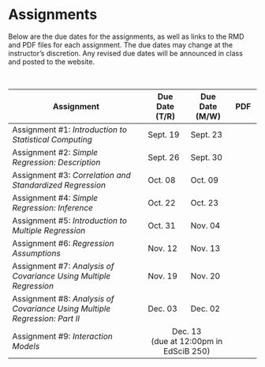 # Assignments

Below are the due dates for the assignments, as well as links to the RMD and PDF files for each assignment. The due dates may change at the instructor's discretion. Any revised due dates will be announced in class and posted to the website.

<br />

<table class="table">

<thead>
<tr>
<th style="width:50%;">Assignment</th>
<th style="width:15%;">Due Date (T/R)</th>
<th style="width:15%;">Due Date (M/W)</th>
<!-- <th style="width:10%;text-align:center">RMD</th> -->
<th style="width:10%;text-align:center">PDF</th>
</tr>
</thead>

<tbody>

<tr>
<td>Assignment \#1: *Introduction to Statistical Computing*</td>
<td>Sept. 19</td>
<td>Sept. 23</td>
<!-- <td align="center" style="vertical-align:middle;"> -->
<!--   <a href="https://github.com/zief0002/epsy-8251/raw/master/assignments/assignment-01-intro-to-statistical-computing.Rmd">     <span class="fab fa-markdown" style="color: #ff2600; font-size: 20px;"></span> -->
<!--   </a> -->
<!-- </td> -->
<td align="center" style="vertical-align:middle;">
  <a href="https://github.com/zief0002/epsy-8251/raw/master/assignments/assignment-01-intro-to-statistical-computing.pdf">
    <span class="fa fa-file-pdf" style="color: #ff2600; font-size: 20px;"></span>
  </a>
</td>
</tr>



<tr>
<td>Assignment \#2: *Simple Regression: Description*</td>
<td>Sept. 26</td>
<td>Sept. 30</td>
<!-- <td align="center" style="vertical-align:middle;"> -->
<!--   <a href="https://github.com/zief0002/epsy-8251/raw/master/assignments/assignment-02-simple-regression-description.Rmd">     <span class="fab fa-markdown" style="color: #ff2600; font-size: 20px;"></span> -->
<!--   </a> -->
<!-- </td> -->
<td align="center" style="vertical-align:middle;">
  <a href="https://github.com/zief0002/epsy-8251/raw/master/assignments/assignment-02-simple-regression-description.pdf">
    <span class="fa fa-file-pdf" style="color: #ff2600; font-size: 20px;"></span>
  </a>
</td>
</tr>

<tr>
<td>Assignment \#3: *Correlation and Standardized Regression*</td>
<td>Oct. 08</td>
<td>Oct. 09</td>
<!-- <td align="center" style="vertical-align:middle;"> -->
<!--   <a href="https://github.com/zief0002/epsy-8251/raw/master/assignments/assignment-03-correlation-and-standardized-regression.pdf">     <span class="fab fa-markdown" style="color: #ff2600; font-size: 20px;"></span> -->
<!--   </a> -->
<!-- </td> -->
<td align="center" style="vertical-align:middle;">
  <a href="https://github.com/zief0002/epsy-8251/raw/master/assignments/assignment-03-correlation-and-standardized-regression.pdf">
    <span class="fa fa-file-pdf" style="color: #ff2600; font-size: 20px;"></span>
  </a>
</td>
</tr>

<tr>
<td>Assignment \#4: *Simple Regression: Inference*</td>
<td>Oct. 22</td>
<td>Oct. 23</td>
<!-- <td align="center" style="vertical-align:middle;"> -->
<!--   <a href="https://github.com/zief0002/epsy-8251/raw/master/assignments/s19-assignment-04-evidence-and-model-selection.Rmd">     <span class="fab fa-markdown" style="color: #ff2600; font-size: 20px;"></span> -->
<!--   </a> -->
<!-- </td> -->
<td align="center" style="vertical-align:middle;">
  <a href="https://github.com/zief0002/epsy-8251/raw/master/assignments/assignment-04-simple-regression-inference.pdf">
    <span class="fa fa-file-pdf" style="color: #ff2600; font-size: 20px;"></span>
  </a>
</td>
</tr>

<tr>
<td>Assignment \#5: *Introduction to Multiple Regression*</td>
<td>Oct. 31</td>
<td>Nov. 04</td>
<!-- <td align="center" style="vertical-align:middle;"> -->
<!--   <a href="https://github.com/zief0002/epsy-8251/raw/master/assignments/s19-assignment-05-mixed-effects-models.Rmd">     <span class="fab fa-markdown" style="color: #ff2600; font-size: 20px;"></span> -->
<!--   </a> -->
<!-- </td> -->
<td align="center" style="vertical-align:middle;">
  <a href="https://github.com/zief0002/epsy-8251/raw/master/assignments/assignment-05-introduction-to-multiple-regression.pdf">
    <span class="fa fa-file-pdf" style="color: #ff2600; font-size: 20px;"></span>
  </a>
</td>
</tr>

<tr>
<td>Assignment \#6: *Regression Assumptions*</td>
<td>Nov. 12</td>
<td>Nov. 13</td>
<!-- <td align="center" style="vertical-align:middle;"> -->
<!--   <a href="https://github.com/zief0002/epsy-8251/raw/master/assignments/s19-assignment-06-longitudinal-models.Rmd">     <span class="fab fa-markdown" style="color: #ff2600; font-size: 20px;"></span> -->
<!--   </a> -->
<!-- </td> -->
<td align="center" style="vertical-align:middle;">
  <a href="https://github.com/zief0002/epsy-8251/raw/master/assignments/assignment-06-regression-assumptions.pdf">
    <span class="fa fa-file-pdf" style="color: #ff2600; font-size: 20px;"></span>
  </a>
</td>
</tr>



<tr>
<td>Assignment \#7: *Analysis of Covariance Using Multiple Regression*</td>
<td>Nov. 19</td>
<td>Nov. 20</td>
<!-- <td align="center" style="vertical-align:middle;"> -->
<!--   <a href="https://github.com/zief0002/epsy-8251/raw/master/assignments/s19-assignment-07-logistic-regression.Rmd">     <span class="fab fa-markdown" style="color: #ff2600; font-size: 20px;"></span> -->
<!--   </a> -->
<!-- </td> -->
<td align="center" style="vertical-align:middle;">
  <a href="https://github.com/zief0002/epsy-8251/raw/master/assignments/assignment-07-ancova.pdf">
    <span class="fa fa-file-pdf" style="color: #ff2600; font-size: 20px;"></span>
  </a>
</td>
</tr>


<tr>
<td>Assignment \#8: *Analysis of Covariance Using Multiple Regression: Part II*</td>
<td>Dec. 03</td>
<td>Dec. 02</td>
<!-- <td align="center" style="vertical-align:middle;"> -->
<!--   <a href="https://github.com/zief0002/epsy-8251/raw/master/assignments/s19-assignment-08-poisson-regression.Rmd">     <span class="fab fa-markdown" style="color: #ff2600; font-size: 20px;"></span> -->
<!--   </a> -->
<!-- </td> -->
<td align="center" style="vertical-align:middle;">
  <a href="https://github.com/zief0002/epsy-8251/raw/master/assignments/assignment-08-ancova-part-ii.pdf">
    <span class="fa fa-file-pdf" style="color: #ff2600; font-size: 20px;"></span>
  </a>
</td>
</tr>


<tr>
<td>Assignment \#9: *Interaction Models*</td>
<td colspan='2' align='center'>Dec. 13 <br/> (due at 12:00pm in EdSciB 250)</td>
<!-- <td align="center" style="vertical-align:middle;"> -->
<!--   <a href="https://github.com/zief0002/epsy-8251/raw/master/assignments/s19-assignment-08-poisson-regression.Rmd">     <span class="fab fa-markdown" style="color: #ff2600; font-size: 20px;"></span> -->
<!--   </a> -->
<!-- </td> -->
<td align="center" style="vertical-align:middle;">
  <a href="https://github.com/zief0002/epsy-8251/raw/master/assignments/assignment-09-interactions.pdf">
    <span class="fa fa-file-pdf" style="color: #ff2600; font-size: 20px;"></span>
  </a>
</td>
</tr>

</tbody>
</table>